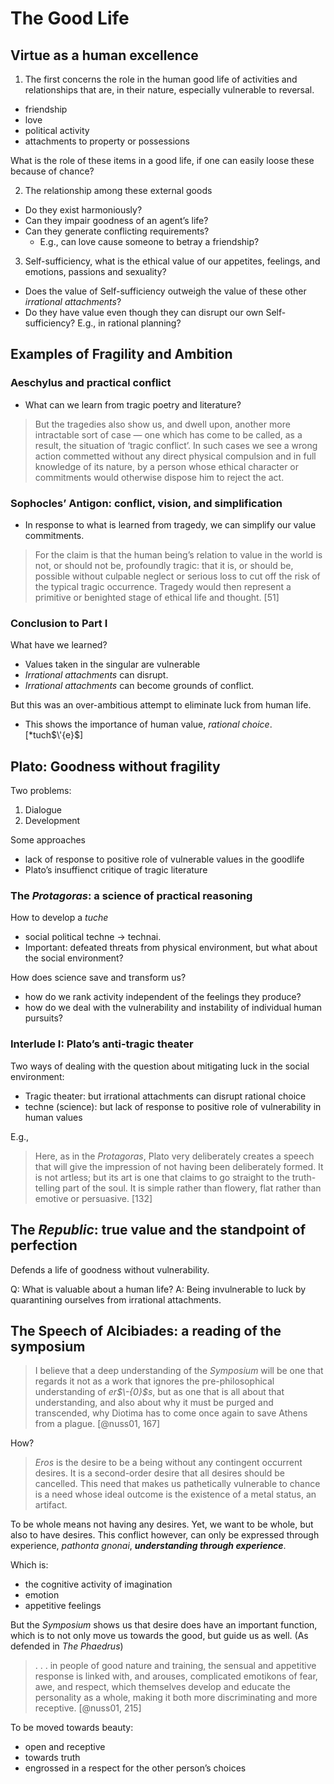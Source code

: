 # The Good Life

## Virtue as a human excellence

1. The first concerns the role in the human good life of activities and relationships that are, in their nature, especially vulnerable to reversal.

* friendship
* love
* political activity
* attachments to property or possessions

What is the role of these items in a good life, if one can easily loose these because of chance?

2. The relationship among these external goods

* Do they exist harmoniously?
* Can they impair goodness of an agent's life?
* Can they generate conflicting requirements?
  * E.g., can love cause someone to betray a friendship?

3. Self-sufficiency, what is the ethical value of our appetites, feelings, and emotions, passions and sexuality?

* Does the value of Self-sufficiency outweigh the value of these other *irrational attachments*?
* Do they have value even though they can disrupt our own Self-sufficiency? E.g., in rational planning?

## Examples of Fragility and Ambition

### Aeschylus and practical conflict

* What can we learn from tragic poetry and literature?

> But the tragedies also show us, and dwell upon, another more intractable sort of case --- one which has come to be called, as a result, the situation of 'tragic conflict'. In such cases we see a wrong action commetted without any direct physical compulsion and in full knowledge of its nature, by a person whose ethical character or commitments would otherwise dispose him to reject the act.

### Sophocles' Antigon: conflict, vision, and simplification

* In response to what is learned from tragedy, we can simplify our value commitments.

> For the claim is that the human being's relation to value in the world is not, or should not be, profoundly tragic: that it is, or should be, possible without culpable neglect or serious loss to cut off the risk of the typical tragic occurrence. Tragedy would then represent a primitive or benighted stage of ethical life and thought. [51]

### Conclusion to Part I

What have we learned?

* Values taken in the singular are vulnerable
* *Irrational attachments* can disrupt.
* *Irrational attachments* can become grounds of conflict.

But this was an over-ambitious attempt to eliminate luck from human life.

* This shows the importance of human value, *rational choice*. [*tuch$\'{e}$]

## Plato: Goodness without fragility

Two problems:

1. Dialogue
2. Development

Some approaches

* lack of response to positive role of vulnerable values in the goodlife
* Plato's insuffienct critique of tragic literature

### The *Protagoras*: a science of practical reasoning

How to develop a *tuche*

* social political techne $\rightarrow$ technai.
* Important: defeated threats from physical environment, but what about the social environment?

How does science save and transform us?

* how do we rank activity independent of the feelings they produce?
* how do we deal with the vulnerability and instability of individual human pursuits?

### Interlude I: Plato's anti-tragic theater

Two ways of dealing with the question about mitigating luck in the social environment:

* Tragic theater: but irrational attachments can disrupt rational choice
* techne (science): but lack of response to positive role of vulnerability in human values

E.g.,

> Here, as in the *Protagoras*, Plato very deliberately creates a speech that will give the impression of not having been deliberately formed. It is not artless; but its art is one that claims to go straight to the truth-telling part of the soul. It is simple rather than flowery, flat rather than emotive or persuasive. [132]

## The *Republic*: true value and the standpoint of perfection

Defends a life of goodness without vulnerability.

Q: What is valuable about a human life?
A: Being invulnerable to luck by quarantining ourselves from irrational attachments.

## The Speech of Alcibiades: a reading of the symposium

> I believe that a deep understanding of the *Symposium* will be one that regards it not as a work that ignores the pre-philosophical understanding of *er$\-{0}$s*, but as one that is all about that understanding, and also about why it must be purged and transcended, why Diotima has to come once again to save Athens from a plague. [@nuss01, 167]

How?

> *Eros* is the desire to be a being without any contingent occurrent desires. It is a second-order desire that all desires should be cancelled. This need that makes us pathetically vulnerable to chance is a need whose ideal outcome is the existence of a metal status, an artifact.

To be whole means not having any desires. Yet, we want to be whole, but also to have desires. This conflict however, can only be expressed through experience, *pathonta gnonai*, ***understanding through experience***.

Which is:

* the cognitive activity of imagination
* emotion
* appetitive feelings

But the *Symposium* shows us that desire does have an important function, which is to not only move us towards the good, but guide us as well. (As defended in *The Phaedrus*)

> . . . in people of good nature and training, the sensual and appetitive response is linked with, and arouses, complicated emotikons of fear, awe, and respect, which themselves develop and educate the personality as a whole, making it both more discriminating and more receptive. [@nuss01, 215]

To be moved towards beauty:

* open and receptive
* towards truth
* engrossed in a respect for the other person's choices
